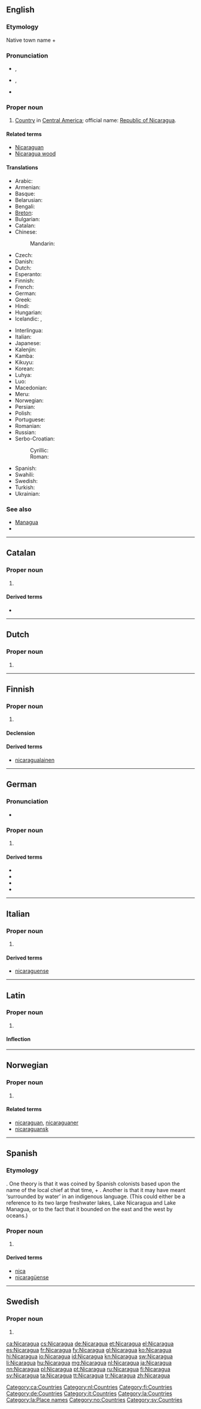 ==English==
{{wikipedia}}
{{wikipedia|lang=simple}}

===Etymology===
Native town name {{w|Nicarao}} + {{etyl|es}} {{term|agua||water}}

===Pronunciation===
* {{a|UK}} {{IPA|/ˌnɪk.əɹˈæɡ.ju.ə/}}, {{X-SAMPA|/%nIk.@r\"{g.ju.@/}}
* {{a|US}} {{IPA|/ˌnɪk.əˈɹɑ.ɡwə/}}, {{X-SAMPA|/%nIk.@"r\A.gw@/}}
* {{audio|en-us-Nicaragua.ogg|Audio (US)}}

===Proper noun===
{{en-proper noun}}

# [[country|Country]] in [[Central America]]; official name: [[Republic of Nicaragua]].

====Related terms====
* [[Nicaraguan]]
* [[Nicaragua wood]]

====Translations====
{{trans-top|A country in Central America}}
* Arabic: {{t|ar|نيكاراجوا|f|tr=nikaraagwa}}
* Armenian: {{t-|hy|Նիկարագուա|tr=Nikaragua}}
* Basque: {{t|eu|Nikaragua}}
* Belarusian: {{t|be|Нікарагуа|f|tr=Nikaráhua|xs=Belarusian}}
* Bengali: {{t-|bn|নিকারাগুয়া}}
* [[Breton]]: {{t|br|Nicaragua}}
* Bulgarian: {{t-|bg|Никарагуа|f|tr=Nikarágua}}
* Catalan: {{t|ca|Nicaragua|f}}
* Chinese:
*: Mandarin: {{t-|cmn|尼加拉瓜|tr=Níjiālāguā|sc=Hani}}
* Czech: {{t-|cs|Nikaragua|f}}
* Danish: {{t-|da|Nicaragua}}
* Dutch: {{t+|nl|Nicaragua}}
* Esperanto: {{t-|eo|Nikaragvo|xs=Esperanto}}
* Finnish: {{t+|fi|Nicaragua}}
* French: {{t+|fr|Nicaragua}}
* German: {{t+|de|Nicaragua|n}}
* Greek: {{t+|el|Νικαράγουα|f|tr=Nikarágoua}}
* Hindi: {{t|hi|निकारागुआ|tr=nikārāgu'ā|xs=Hindi}}
* Hungarian: {{t+|hu|Nicaragua}}
* Icelandic: {{t+|is|Níkaragva}}, {{t+|is|Nikaragúa}}
{{trans-mid}}
* Interlingua: {{t|ia|Nicaragua}}
* Italian: {{t-|it|Nicaragua}}
* Japanese: {{t+|ja|ニカラグア|tr=Nikaragua}}
* Kalenjin: {{tø|kln|Nikaragwa}}
* Kamba: {{tø|kam|Nikaragwa}}
* Kikuyu: {{tø|ki|Nikaragwa}}
* Korean: {{t+|ko|니카라과|tr=Nikaragwa|sc=Hang}}
* Luhya: {{tø|luy|Nikaragwa}}
* Luo: {{tø|luo|Nikaragwa}}
* Macedonian: {{t+|mk|Никарагва|f|tr=Nikarágva}}
* Meru: {{tø|mer|Nikaragwa}}
* Norwegian: {{t-|no|Nicaragua}}
* Persian: {{t|fa|نیکاراگوئه|tr=Nikârâgu'e}}
* Polish: {{t+|pl|Nikaragua}}
* Portuguese: {{t+|pt|Nicarágua}}
* Romanian: {{t-|ro|Nicaragua|f}}
* Russian: {{t-|ru|Никарагуа|f|tr=Nikarágua}} {{qualifier|indeclinable}}
* Serbo-Croatian:
*: Cyrillic: {{t|sh|Никарагва|f}}
*: Roman: {{t|sh|Nikaragva|f}}
* Spanish: {{t+|es|Nicaragua}}
* Swahili: {{t+|sw|Nikaragwa|xs=Swahili}}
* Swedish: {{t+|sv|Nicaragua}}
* Turkish: {{t+|tr|Nikaragua}}
* Ukrainian: {{t|uk|Нікарагуа|f|tr=Nikaráhua|xs=Ukrainian}}
{{trans-bottom}}

===See also===
* [[Managua]]
* {{list|en|countries of Central America}}

----

==Catalan==
{{wikipedia|lang=ca}}

===Proper noun===
{{ca-proper noun|f}}

# {{l|en|Nicaragua}}

====Derived terms====
* {{l|ca|nicaragüenc}}

[[Category:ca:Countries]]

----

==Dutch==
{{wikipedia|lang=nl}}

===Proper noun===
{{head|nl|proper noun}} {{n}}

# {{l|en|Nicaragua}}

[[Category:nl:Countries]]

----

==Finnish==
{{wikipedia|lang=fi}}

===Proper noun===
{{fi-proper noun}}

# {{l|en|Nicaragua}}

====Declension====
{{fi-decl-kulkija|Nicaragu|nopl=1}}

====Derived terms====
* [[nicaragualainen]]

[[Category:fi:Countries]]

----

==German==
{{wikipedia|lang=de}}

===Pronunciation===
* {{IPA|/nikaˈʁaːgua/|lang=de}}

===Proper noun===
{{head|de|proper noun|g=n}}

# {{l|en|Nicaragua}}

====Derived terms====
* {{l|de|Nicaraguaner}}
* {{l|de|Nicaraguanerin}}
* {{l|de|nicaraguanisch}}
* {{l|de|Nicaraguasee}}

[[Category:de:Countries]]

----

==Italian==
{{wikipedia|lang=it}}

===Proper noun===
{{it-proper noun|f}}

# {{l|en|Nicaragua}}

====Derived terms====
* [[nicaraguense]]

[[Category:it:Countries]]

----

==Latin==
{{wikipedia|lang=la}}

===Proper noun===
{{la-proper noun|Nicaragua|Nicaraguae|Nicaraguae|f|first}}

# {{l|en|Nicaragua}}

====Inflection====
{{la-decl-1st-loc|Nicaragu}}

[[Category:la:Countries]]
[[Category:la:Place names]]

----

==Norwegian==
{{wikipedia|lang=nb}}
{{wikipedia|lang=nn}}

===Proper noun===
{{head|no|proper noun}}

# {{l|en|Nicaragua}}

====Related terms====
* [[nicaraguan]], [[nicaraguaner]]
* [[nicaraguansk]]

[[Category:no:Countries]]

----

==Spanish==
{{wikipedia|lang=es}}

===Etymology===
{{unk.|lang=es}}. One theory is that it was coined by Spanish colonists based upon the name of the local chief at that time, {{etyl|nah|-}} {{term|Nicarao|lang=nah||[[w:Nicarao|Nicarao]]}} + {{term|agua|lang=es||water}}. Another is that it may have meant ‘surrounded by water’ in an indigenous language. (This could either be a reference to its two large freshwater lakes, Lake Nicaragua and Lake Managua, or to the fact that it bounded on the east and the west by oceans.)

===Proper noun===
{{es-proper noun|f}}

# {{l|en|Nicaragua}}

====Derived terms====
* [[nica]]
* [[nicaragüense]]

----

==Swedish==
{{wikipedia|lang=sv}}

===Proper noun===
{{head|sv|proper noun}}

# {{l|en|Nicaragua}}

[[Category:sv:Countries]]

[[ca:Nicaragua]]
[[cs:Nicaragua]]
[[de:Nicaragua]]
[[et:Nicaragua]]
[[el:Nicaragua]]
[[es:Nicaragua]]
[[fr:Nicaragua]]
[[fy:Nicaragua]]
[[gl:Nicaragua]]
[[ko:Nicaragua]]
[[hi:Nicaragua]]
[[io:Nicaragua]]
[[id:Nicaragua]]
[[kn:Nicaragua]]
[[sw:Nicaragua]]
[[li:Nicaragua]]
[[hu:Nicaragua]]
[[mg:Nicaragua]]
[[nl:Nicaragua]]
[[ja:Nicaragua]]
[[nn:Nicaragua]]
[[pl:Nicaragua]]
[[pt:Nicaragua]]
[[ru:Nicaragua]]
[[fi:Nicaragua]]
[[sv:Nicaragua]]
[[ta:Nicaragua]]
[[tt:Nicaragua]]
[[tr:Nicaragua]]
[[zh:Nicaragua]]